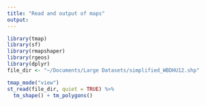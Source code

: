 ```yaml
---
title: "Read and output of maps"
output:
---
```


```r
library(tmap)
library(sf)
library(rmapshaper)
library(rgeos)
library(dplyr)
file_dir <- "~/Documents/Large Datasets/simplified_WBDHU12.shp"

tmap_mode("view")
st_read(file_dir, quiet = TRUE) %>% 
  tm_shape() + tm_polygons()
```

